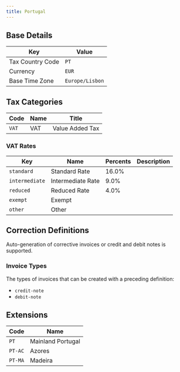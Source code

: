 ```yaml
---
title: Portugal
---
```


## Base Details

| Key | Value |
| --- | ----- |
| Tax Country Code | <code>PT</code> |
| Currency | <code>EUR</code> |
| Base Time Zone | <code>Europe/Lisbon</code> |

## Tax Categories

| Code | Name | Title |
| ---- | ---- | ----- |
| <code>VAT</code> | VAT | Value Added Tax |

### VAT Rates

| Key | Name | Percents | Description |
| --- | ---- | -------- | ----------- |
| <code>standard</code> | Standard Rate | 16.0% |  |
| <code>intermediate</code> | Intermediate Rate | 9.0% |  |
| <code>reduced</code> | Reduced Rate | 4.0% |  |
| <code>exempt</code> | Exempt |  |  |
| <code>other</code> | Other |  |  |

## Correction Definitions

Auto-generation of corrective invoices or credit and debit notes is
supported.

### Invoice Types

The types of invoices that can be created with a preceding definition:
- <code>credit-note</code>
- <code>debit-note</code>

## Extensions

<AccordionGroup>
<Accordion description="Key: pt-region" title="Region Code">

| Code | Name |
| ---- | ---- |
| <code>PT</code> | Mainland Portugal |
| <code>PT-AC</code> | Azores |
| <code>PT-MA</code> | Madeira |
</Accordion></AccordionGroup>	